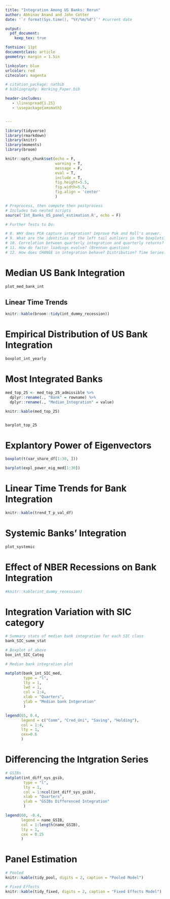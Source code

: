 ```yaml
---
title: "Integration Among US Banks: Rerun"
author: Abhinav Anand and John Cotter
date: '`r format(Sys.time(), "%Y/%m/%d")`' #current date

output:
  pdf_document:
    keep_tex: true

fontsize: 11pt
documentclass: article
geometry: margin = 1.5in

linkcolor: blue
urlcolor: red
citecolor: magenta

# citation_package: natbib
# bibliography: Working_Paper.bib

header-includes:
   - \linespread{1.25}
   - \usepackage{amsmath}


---
```



```r

library(tidyverse)
library(rmarkdown)
library(knitr)
library(moments) 
library(broom)

knitr::opts_chunk$set(echo = F, 
                      warning = T, 
                      message = F, 
                      eval = T, 
                      include = T,
                      fig.height=5.5, 
                      fig.width=5.5,
                      fig.align = 'center'
                      )

# Preprocess, then compute then postprocess
# Includes two nested scripts 
source('Int_Banks_US_panel_estimation.R', echo = F)

# Further Tests to Do:

# 8. WHY does PCA capture integration? Improve Puk and Roll's answer.
# 9. What are the identities of the left tail outliers in the boxplots?
# 10. Correlation between quarterly integration and quarterly returns?
# 11. How do factor loadings evolve? (Brennan question)
# 12. How does CHANGE in integration behave? Distribution? Time Series? Crises?


```

# Median US Bank Integration 

```r

plot_med_bank_int

```

## Linear Time Trends

```r

knitr::kable(broom::tidy(int_dummy_recession))

```

# Empirical Distribution of US Bank Integration

```r

boxplot_int_yearly

```

# Most Integrated Banks

```r

med_top_25 <- med_top_25_admissible %>%
  dplyr::rename(., "Bank" = rowname) %>%
  dplyr::rename(., "Median_Integration" = value)

knitr::kable(med_top_25)


barplot_top_25

```

# Explantory Power of Eigenvectors

```r

boxplot(t(var_share_df[1:30, ]))

barplot(expl_power_eig_med[1:30])

```

# Linear Time Trends for Bank Integration 

```r

knitr::kable(trend_T_p_val_df)


```

# Systemic Banks' Integration

```r

plot_systemic

```

# Effect of NBER Recessions on Bank Integration

```r

#knitr::kable(int_dummy_recession)

```

# Integration Variation with SIC category

```r

# Summary stats of median bank integration for each SIC class
bank_SIC_summ_stat

# Boxplot of above
box_int_SIC_Categ

# Median bank integration plot

matplot(bank_int_SIC_med, 
        type = "l", 
        lty = 1, 
        lwd = 1, 
        col = 1:4, 
        xlab = "Quarters", 
        ylab = "Median bank Intgeration"
        )

legend(65, 0.4, 
       legend = c("Comm", "Cred_Uni", "Saving", "Holding"), 
       col = 1:4, 
       lty = 1, 
       cex=0.6
       )


```

# Differencing the Intgration Series

```r

# GSIBs 
matplot(int_diff_sys_gsib, 
        type = "l", 
        lty = 1, 
        col = 1:ncol(int_diff_sys_gsib),
        xlab = "Quarters",
        ylab = "GSIBs Differenced Integration"
        )

legend(60, -0.4, 
       legend = name_GSIB, 
       col = 1:length(name_GSIB), 
       lty = 1, 
       cex = 0.25
       )


```


# Panel Estimation

```r

# Pooled
knitr::kable(tidy_pool, digits = 2, caption = "Pooled Model")

# Fixed Effects
knitr::kable(tidy_fixed, digits = 2, caption = "Fixed Effects Model")

```